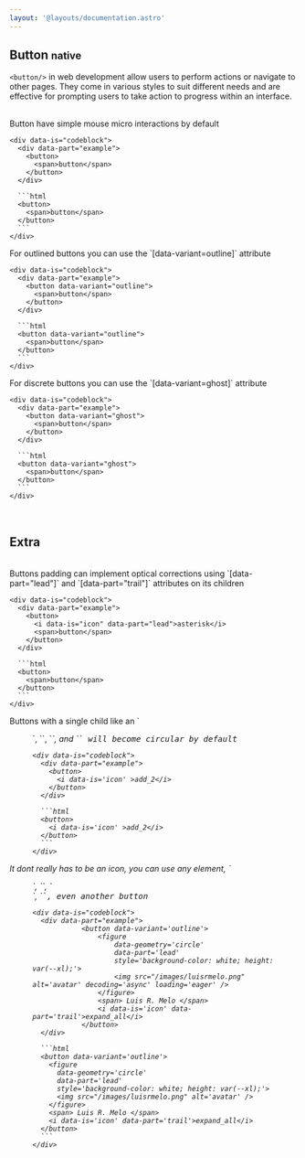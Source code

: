 ```yaml
---
layout: '@layouts/documentation.astro'
---
```


## Button <small> native </small>

`<button/>` in web development allow users to perform actions or navigate to other pages. They come in various styles to suit different needs and are effective for prompting users to take action to progress within an interface.

<br />

<div data-is="grid" style="--cols: 2; --gap: var(--nm);">
  <div data-is="group" style="gap: var(--sm);">
     Button have simple mouse micro interactions by default

    <div data-is="codeblock">
      <div data-part="example">
        <button>
          <span>button</span>
        </button>
      </div>

      ```html
      <button>
        <span>button</span>
      </button>
      ```
    </div>

  </div>

  <div data-is="group" style="gap: var(--sm);">
    For outlined buttons you can use the `[data-variant=outline]` attribute

    <div data-is="codeblock">
      <div data-part="example">
        <button data-variant="outline">
          <span>button</span>
        </button>
      </div>

      ```html
      <button data-variant="outline">
        <span>button</span>
      </button>
      ```
    </div>

  </div>

  <div data-is="group" style="gap: var(--sm);">
    For discrete buttons you can use the `[data-variant=ghost]` attribute

    <div data-is="codeblock">
      <div data-part="example">
        <button data-variant="ghost">
          <span>button</span>
        </button>
      </div>

      ```html
      <button data-variant="ghost">
        <span>button</span>
      </button>
      ```
    </div>

  </div>
</div>

<br />

## Extra

<br />

<div data-is="grid" style="--cols: 2; --gap: var(--nm);">
  <div data-is="group" style="gap: var(--sm);">
     Buttons padding can implement optical corrections using `[data-part="lead"]` and `[data-part="trail"]` attributes on its children

    <div data-is="codeblock">
      <div data-part="example">
        <button>
          <i data-is="icon" data-part="lead">asterisk</i>
          <span>button</span>
        </button>
      </div>

      ```html
      <button>
        <span>button</span>
      </button>
      ```
    </div>

  </div>

  <div data-is="group" style="gap: var(--sm);">
    Buttons with a single child like an `<figure/>`, `<image/>`, `<i/>`, and `<kbd/>` will become circular by default

    <div data-is="codeblock">
      <div data-part="example">
        <button>
          <i data-is='icon' >add_2</i>
        </button>
      </div>

      ```html
      <button>
        <i data-is='icon' >add_2</i>
      </button>
      ```
    </div>

  </div>

  <div data-is="group" style="gap: var(--sm);">
    It dont really has to be an icon, you can use any element, `<figure/>`, `<image/>`, `<div/>`, `<kbd/>`, even another button

    <div data-is="codeblock">
      <div data-part="example">
    			<button data-variant='outline'>
    				<figure
    					data-geometry='circle'
    					data-part='lead'
    					style='background-color: white; height: var(--xl);'>
    					<img src="/images/luisrmelo.png" alt='avatar' decoding='async' loading='eager' />
    				</figure>
    				<span> Luis R. Melo </span>
    				<i data-is='icon' data-part='trail'>expand_all</i>
    			</button>
      </div>

      ```html
      <button data-variant='outline'>
        <figure
          data-geometry='circle'
          data-part='lead'
          style='background-color: white; height: var(--xl);'>
          <img src="/images/luisrmelo.png" alt='avatar' />
        </figure>
        <span> Luis R. Melo </span>
        <i data-is='icon' data-part='trail'>expand_all</i>
      </button>
      ```
    </div>

  </div>
</div>
